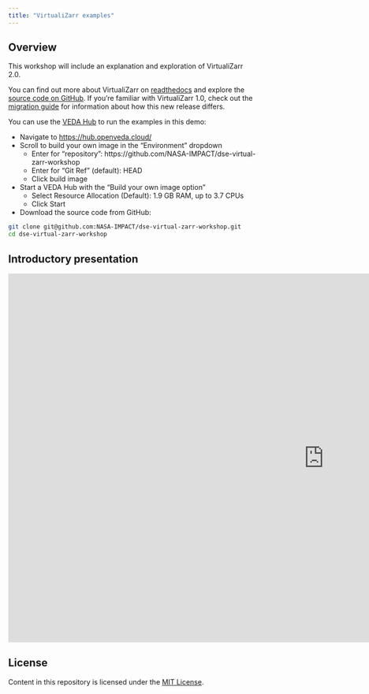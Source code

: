 ```yaml
---
title: "VirtualiZarr examples"
---
```


## Overview

This workshop will include an explanation and exploration of VirtualiZarr 2.0.

You can find out more about VirtualiZarr on [readthedocs](https://virtualizarr.readthedocs.io/en/stable/index.html) and explore the
[source code on GitHub](https://github.com/zarr-developers/VirtualiZarr). If you're familiar with VirtualiZarr 1.0, check out the
[migration guide](https://virtualizarr.readthedocs.io/en/stable/migration_guide.html) for information about how this new release differs.

You can use the [VEDA Hub](https://docs.openveda.cloud/user-guide/scientific-computing/) to run the examples in this demo:

- Navigate to [https://hub.openveda.cloud/](https://hub.openveda.cloud/)
- Scroll to build your own image in the "Environment" dropdown
    - Enter for “repository”: https://github.com/NASA-IMPACT/dse-virtual-zarr-workshop
    - Enter for “Git Ref” (default): HEAD
    - Click build image
- Start a VEDA Hub with the “Build your own image option”
    - Select Resource Allocation (Default): 1.9 GB RAM, up to 3.7 CPUs
    - Click Start
- Download the source code from GitHub:

```bash
git clone git@github.com:NASA-IMPACT/dse-virtual-zarr-workshop.git
cd dse-virtual-zarr-workshop
```


## Introductory presentation

::: {.responsive-iframe}

<iframe src="https://docs.google.com/presentation/d/e/2PACX-1vQfmlOQR0NYAqMX5IcALvKOB1WgNh82sHs_RU-QBzmiO4y2MCo9NK4l4oCcYRyBqCsYpDeU1rsdbu56/pubembed?start=false&loop=false&delayms=3000" frameborder="0" width="1280" height="749" allowfullscreen="true" mozallowfullscreen="true" webkitallowfullscreen="true"></iframe>

:::

## License

Content in this repository is licensed under the [MIT License](LICENSE.txt).
